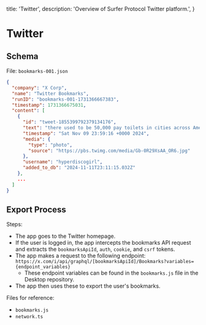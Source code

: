   title: 'Twitter',
  description:
    'Overview of Surfer Protocol Twitter platform.',
}

# Twitter

## Schema

File: `bookmarks-001.json`

```json
{
  "company": "X Corp",
  "name": "Twitter Bookmarks",
  "runID": "bookmarks-001-1731366667383",
  "timestamp": 1731366675031,
  "content": [
    {
      "id": "tweet-1855399792379134176",
      "text": "there used to be 50,000 pay toilets in cities across America until a group of college students in 1970 decided it wasn't fair to have to pay for a natural bodily function and successfully lobbied to get them banned in 12 states and now you can't find public toilets fuckin https://t.co/YE0voWYl7d",
      "timestamp": "Sat Nov 09 23:59:16 +0000 2024",
      "media": {
        "type": "photo",
        "source": "https://pbs.twimg.com/media/Gb-0R29XsAA_OR6.jpg"
      },
      "username": "hyperdiscogirl",
      "added_to_db": "2024-11-11T23:11:15.032Z"
    },
    ...
  ]
}
```
 
## Export Process

Steps:
- The app goes to the Twitter homepage.
- If the user is logged in, the app intercepts the bookmarks API request and extracts the `bookmarksApiId`, `auth`, `cookie`, and `csrf` tokens.
- The app makes a request to the following endpoint: `https://x.com/i/api/graphql/[bookmarksApiId]/Bookmarks?variables={endpoint_variables}`
    - These endpoint variables can be found in the `bookmarks.js` file in the Desktop repository.
- The app then uses these to export the user's bookmarks.

Files for reference:
- `bookmarks.js`
- `network.ts`
